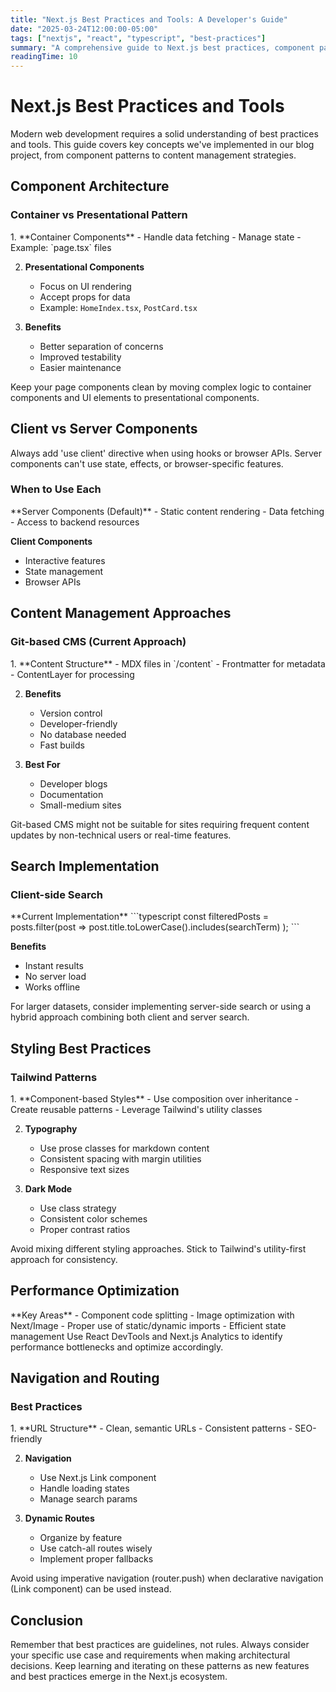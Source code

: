 ```yaml
---
title: "Next.js Best Practices and Tools: A Developer's Guide"
date: "2025-03-24T12:00:00-05:00"
tags: ["nextjs", "react", "typescript", "best-practices"]
summary: "A comprehensive guide to Next.js best practices, component patterns, and essential tools for modern web development."
readingTime: 10
---
```


# Next.js Best Practices and Tools

<Card>
  Modern web development requires a solid understanding of best practices and tools.
  This guide covers key concepts we've implemented in our blog project, from component
  patterns to content management strategies.
</Card>

## Component Architecture

### Container vs Presentational Pattern

<Steps>
1. **Container Components**
   - Handle data fetching
   - Manage state
   - Example: `page.tsx` files

2. **Presentational Components**
   - Focus on UI rendering
   - Accept props for data
   - Example: `HomeIndex.tsx`, `PostCard.tsx`

3. **Benefits**
   - Better separation of concerns
   - Improved testability
   - Easier maintenance
</Steps>

<Tip>
  Keep your page components clean by moving complex logic to container components
  and UI elements to presentational components.
</Tip>

## Client vs Server Components

<Warning>
  Always add 'use client' directive when using hooks or browser APIs. Server
  components can't use state, effects, or browser-specific features.
</Warning>

### When to Use Each

<Card>
  **Server Components (Default)**
  - Static content rendering
  - Data fetching
  - Access to backend resources
  
  **Client Components**
  - Interactive features
  - State management
  - Browser APIs
</Card>

## Content Management Approaches

### Git-based CMS (Current Approach)

<Steps>
1. **Content Structure**
   - MDX files in `/content`
   - Frontmatter for metadata
   - ContentLayer for processing

2. **Benefits**
   - Version control
   - Developer-friendly
   - No database needed
   - Fast builds

3. **Best For**
   - Developer blogs
   - Documentation
   - Small-medium sites
</Steps>

<Warning>
  Git-based CMS might not be suitable for sites requiring frequent content updates
  by non-technical users or real-time features.
</Warning>

## Search Implementation

### Client-side Search

<Card>
  **Current Implementation**
  ```typescript
  const filteredPosts = posts.filter(post =>
    post.title.toLowerCase().includes(searchTerm)
  );
  ```

  **Benefits**
  - Instant results
  - No server load
  - Works offline
</Card>

<Tip>
  For larger datasets, consider implementing server-side search or using a hybrid
  approach combining both client and server search.
</Tip>

## Styling Best Practices

### Tailwind Patterns

<Steps>
1. **Component-based Styles**
   - Use composition over inheritance
   - Create reusable patterns
   - Leverage Tailwind's utility classes

2. **Typography**
   - Use prose classes for markdown content
   - Consistent spacing with margin utilities
   - Responsive text sizes

3. **Dark Mode**
   - Use class strategy
   - Consistent color schemes
   - Proper contrast ratios
</Steps>

<Warning>
  Avoid mixing different styling approaches. Stick to Tailwind's utility-first
  approach for consistency.
</Warning>

## Performance Optimization

<Card>
  **Key Areas**
  - Component code splitting
  - Image optimization with Next/Image
  - Proper use of static/dynamic imports
  - Efficient state management
</Card>

<Tip>
  Use React DevTools and Next.js Analytics to identify performance bottlenecks
  and optimize accordingly.
</Tip>

## Navigation and Routing

### Best Practices

<Steps>
1. **URL Structure**
   - Clean, semantic URLs
   - Consistent patterns
   - SEO-friendly

2. **Navigation**
   - Use Next.js Link component
   - Handle loading states
   - Manage search params

3. **Dynamic Routes**
   - Organize by feature
   - Use catch-all routes wisely
   - Implement proper fallbacks
</Steps>

<Warning>
  Avoid using imperative navigation (router.push) when declarative navigation
  (Link component) can be used instead.
</Warning>

## Conclusion

<Card>
  Remember that best practices are guidelines, not rules. Always consider your
  specific use case and requirements when making architectural decisions.
</Card>

<Tip>
  Keep learning and iterating on these patterns as new features and best practices
  emerge in the Next.js ecosystem.
</Tip> 